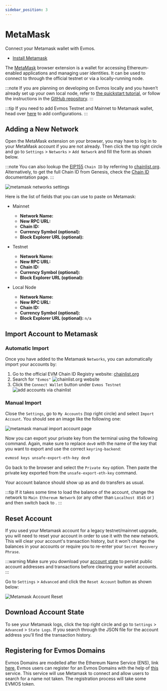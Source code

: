 ```yaml
---
sidebar_position: 3
---
```


# MetaMask

Connect your Metamask wallet with Evmos. 


- [Install Metamask](https://metamask.io/download/)

The [MetaMask](https://metamask.io/) browser extension is a wallet for accessing Ethereum-enabled applications and managing user identities. It can be used to connect to <ProjectValue keyword="name" /> through the official testnet or via a locally-running <ProjectValue keyword="name" /> node.

:::note
If you are planning on developing on Evmos locally and you haven’t already set up your own local node, refer to [the quickstart tutorial](./../../protocol/evmos-cli/single-node), or follow the instructions in the [GitHub repository](https://github.com/evmos/evmos/).
:::

:::tip
If you need to add Evmos Testnet and Mainnet to Metamask wallet, head over [here](https://chainlist.org/?testnets=true&search=evmos) to add configurations.
:::

## Adding a New Network

Open the MetaMask extension on your browser, you may have to log in to your MetaMask account if you are not already. Then click the top right circle and go to `Settings` > `Networks` > `Add Network` and fill the form as shown below.

:::note
You can also lookup the [EIP155](https://github.com/ethereum/EIPs/blob/master/EIPS/eip-155.md) `Chain ID` by referring to [chainlist.org](https://chainlist.org/). Alternatively, to get the full Chain ID from Genesis, check the [Chain ID](./../../protocol/concepts/chain-id) documentation page.
:::

![metamask networks settings](/img/metamask_network_settings.png)

Here is the list of fields that you can use to paste on Metamask:

- Mainnet

    - **Network Name:**  <Highlighter keyword="name" postText=" Mainnet" />
    - **New RPC URL:**  <Highlighter keyword="rpc_url" />
    - **Chain ID:**  <Highlighter keyword="chain_id" />
    - **Currency Symbol (optional):** <Highlighter keyword="ticker" />
    - **Block Explorer URL (optional):** <Highlighter keyword="evm_explorer_url" />
  
- Testnet

    - **Network Name:** <Highlighter keyword="name" postText=" Testnet" />
    - **New RPC URL:**  <Highlighter keyword="rpc_url_testnet" />
    - **Chain ID:** <Highlighter keyword="testnet_chain_id" />
    - **Currency Symbol (optional):**  <Highlighter keyword="testnet_ticker" />
    - **Block Explorer URL (optional):**  <Highlighter keyword="testnet_evm_explorer_url" />
  
- Local Node

    - **Network Name:**  <Highlighter keyword="name" postText=" Local" />
    - **New RPC URL:**  <Highlighter keyword="rpc_url_local" />
    - **Chain ID:**  <Highlighter keyword="rpc_url_local" />
    - **Currency Symbol (optional):** <Highlighter keyword="testnet_ticker" />
    - **Block Explorer URL (optional):** `n/a`

## Import Account to Metamask

### Automatic Import

Once you have added <ProjectValue keyword="name" /> to the Metamask `Networks`, you can automatically import your accounts by:

1. Go to the official EVM Chain ID Registry website: [chainlist.org](https://chainlist.org/)
2. Search for `"Evmos"`
   ![chainlist.org website](/img/chainlist.png)
3. Click the `Connect Wallet` button under `Evmos Testnet`
   ![add accounts via chainlist](/img/chainlist_metamask.png)

### Manual Import

Close the `Settings`, go to `My Accounts` (top right circle) and select `Import Account`. You should see an image like the following one:

![metamask manual import account page](/img/metamask_import.png)

Now you can export your private key from the terminal using the following command. Again, make sure to replace `dev0` with the name of the key that you want to export and use the correct `keyring-backend`:

```bash
evmosd keys unsafe-export-eth-key dev0
```

Go back to the browser and select the `Private Key` option. Then paste the private key exported from the `unsafe-export-eth-key` command.

Your account balance should show up as <Highlighter pretext="1 " keyword="testnet_ticker" /> and do transfers as usual.

:::tip
If it takes some time to load the balance of the account, change the network to `Main Ethereum Network` (or any other than `Localhost 8545` or <Highlighter keyword="name" />) and then switch back to <Highlighter keyword="name" />.
:::

## Reset Account

If you used your Metamask account for a legacy testnet/mainnet upgrade, you will need to reset your account in order to use it with the new network. This will clear your account's transaction history, but it won't change the balances in your accounts or require you to re-enter your `Secret Recovery Phrase`.

:::warning
Make sure you download your [account state](#download-account-state) to persist public account addresses and transactions before clearing your wallet accounts.
:::

Go to `Settings` > `Advanced`  and click the `Reset Account` button as shown below:

![Metamask Account Reset](/img/reset_account.png)

## Download Account State

To see your Metamask logs, click the top right circle and go to `Settings` > `Advanced` > `State Logs`. If you search through the JSON file for the account address you'll find the transaction history.

## Registering for Evmos Domains

Evmos Domains are modelled after the Ethereum Name Service (ENS), link [here](https://ens.domains/), Evmos users can register for an Evmos Domains with the help of [this](https://evmos.domains/) service. This service will use Metamask to connect and allow users to search for a name not taken. The registration process will take some EVMOS token.

